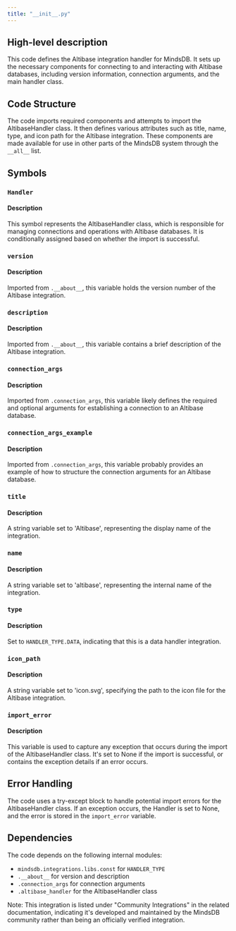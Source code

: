 ```yaml
---
title: "__init__.py"
---
```


## High-level description
This code defines the Altibase integration handler for MindsDB. It sets up the necessary components for connecting to and interacting with Altibase databases, including version information, connection arguments, and the main handler class.

## Code Structure
The code imports required components and attempts to import the AltibaseHandler class. It then defines various attributes such as title, name, type, and icon path for the Altibase integration. These components are made available for use in other parts of the MindsDB system through the `__all__` list.

## Symbols

### `Handler`
#### Description
This symbol represents the AltibaseHandler class, which is responsible for managing connections and operations with Altibase databases. It is conditionally assigned based on whether the import is successful.

### `version`
#### Description
Imported from `.__about__`, this variable holds the version number of the Altibase integration.

### `description`
#### Description
Imported from `.__about__`, this variable contains a brief description of the Altibase integration.

### `connection_args`
#### Description
Imported from `.connection_args`, this variable likely defines the required and optional arguments for establishing a connection to an Altibase database.

### `connection_args_example`
#### Description
Imported from `.connection_args`, this variable probably provides an example of how to structure the connection arguments for an Altibase database.

### `title`
#### Description
A string variable set to 'Altibase', representing the display name of the integration.

### `name`
#### Description
A string variable set to 'altibase', representing the internal name of the integration.

### `type`
#### Description
Set to `HANDLER_TYPE.DATA`, indicating that this is a data handler integration.

### `icon_path`
#### Description
A string variable set to 'icon.svg', specifying the path to the icon file for the Altibase integration.

### `import_error`
#### Description
This variable is used to capture any exception that occurs during the import of the AltibaseHandler class. It's set to None if the import is successful, or contains the exception details if an error occurs.

## Error Handling
The code uses a try-except block to handle potential import errors for the AltibaseHandler class. If an exception occurs, the Handler is set to None, and the error is stored in the `import_error` variable.

## Dependencies
The code depends on the following internal modules:
- `mindsdb.integrations.libs.const` for `HANDLER_TYPE`
- `.__about__` for version and description
- `.connection_args` for connection arguments
- `.altibase_handler` for the AltibaseHandler class

Note: This integration is listed under "Community Integrations" in the related documentation, indicating it's developed and maintained by the MindsDB community rather than being an officially verified integration.